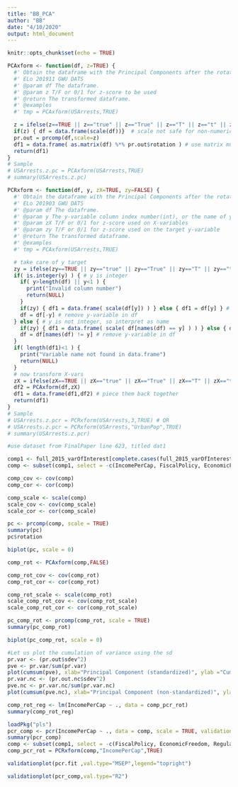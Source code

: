 ```yaml
---
title: "BB_PCA"
author: "BB"
date: "4/10/2020"
output: html_document
---
```


```r
knitr::opts_chunk$set(echo = TRUE)
```

```r
PCAxform <- function(df, z=TRUE) { 
  #' Obtain the dataframe with the Principal Components after the rotation. 
  #' ELo 201911 GWU DATS
  #' @param df The dataframe.
  #' @param z T/F or 0/1 for z-score to be used
  #' @return The transformed dataframe.
  #' @examples
  #' tmp = PCAxform(USArrests,TRUE)

  z = ifelse(z==TRUE || z=="true" || z=="True" || z=="T" || z=="t" || z==1 || z=="1", TRUE, FALSE) # standardize z 
  if(z) { df = data.frame(scale(df))}  # scale not safe for non-numeric colunms, but PCA requires all variables numerics to begin with.
  pr.out = prcomp(df,scale=z)
  df1 = data.frame( as.matrix(df) %*% pr.out$rotation ) # use matrix multiplication in R:  %*% 
  return(df1)
}
# Sample 
# USArrests.z.pc = PCAxform(USArrests,TRUE)
# summary(USArrests.z.pc)

PCRxform <- function(df, y, zX=TRUE, zy=FALSE) { 
  #' Obtain the dataframe with the Principal Components after the rotation for PCRegression. Requires related function PCAxform()
  #' ELo 201903 GWU DATS
  #' @param df The dataframe.
  #' @param y The y-variable column index number(int), or the name of y-variable
  #' @param zX T/F or 0/1 for z-score used on X-variables
  #' @param zy T/F or 0/1 for z-score used on the target y-variable
  #' @return The transformed dataframe.
  #' @examples
  #' tmp = PCAxform(USArrests,TRUE)

  # take care of y target
  zy = ifelse(zy==TRUE || zy=="true" || zy=="True" || zy=="T" || zy=="t" || zy==1 || zy=="1", TRUE, FALSE) # standardize target y
  if( is.integer(y) ) { # y is integer
    if( y>length(df) || y<1 ) {
      print("Invalid column number")
      return(NULL)
    }
    if(zy) { df1 = data.frame( scale(df[y]) ) } else { df1 = df[y] } # save y-var in df1
    df = df[-y] # remove y-variable in df
  } else { # y is not integer, so interpret as name
    if(zy) { df1 = data.frame( scale( df[names(df) == y] ) ) } else { df1 = df[names(df) == y] }
    df = df[names(df) != y] # remove y-variable in df
  }
  if( length(df1)<1 ) {
    print("Variable name not found in data.frame")
    return(NULL)
  }
  # now transform X-vars
  zX = ifelse(zX==TRUE || zX=="true" || zX=="True" || zX=="T" || zX=="t" || zX==1 || zX=="1", TRUE, FALSE) # standardize X-vars 
  df2 = PCAxform(df,zX)
  df1 = data.frame(df1,df2) # piece them back together
  return(df1)
}
# Sample 
# USArrests.z.pcr = PCRxform(USArrests,3,TRUE) # OR
# USArrests.z.pcr = PCRxform(USArrests,"UrbanPop",TRUE) 
# summary(USArrests.z.pcr)
```

```r
#use dataset from FinalPaper line 623, titled dat1

comp1 <- full_2015_varOfInterest[complete.cases(full_2015_varOfInterest), ]
comp <- subset(comp1, select = -c(IncomePerCap, FiscalPolicy, EconomicFreedom, RegulatoryPolicy, PersonalFreedom, OverallFreedom))

comp_cov <- cov(comp)
comp_cor <- cor(comp)
```

```r
comp_scale <- scale(comp)
scale_cov <- cov(comp_scale)
scale_cor <- cor(comp_scale)
```

```r
pc <- prcomp(comp, scale = TRUE)
summary(pc)
pc$rotation
```

```r
biplot(pc, scale = 0)
```

```r
comp_rot <- PCAxform(comp,FALSE)
```

```r
comp_rot_cov <- cov(comp_rot)
comp_rot_cor <- cor(comp_rot)
```

```r
comp_rot_scale <- scale(comp_rot)
scale_comp_rot_cov <- cov(comp_rot_scale)
scale_comp_rot_cor <- cor(comp_rot_scale)

```

```r
pc_comp_rot <- prcomp(comp_rot, scale = TRUE)
summary(pc_comp_rot)
```

```r
biplot(pc_comp_rot, scale = 0)
```


```r
#Let us plot the cumulation of variance using the sd
pr.var <- (pr.out$sdev^2)
pve <- pr.var/sum(pr.var)
plot(cumsum(pve), xlab="Principal Component (standardized)", ylab ="Cumulative Proportion of Variance Explained",ylim=c(0,1),type="b")
pr.var.nc <- (pr.out.nc$sdev^2)
pve.nc <- pr.var.nc/sum(pr.var.nc)
plot(cumsum(pve.nc), xlab="Principal Component (non-standardized)", ylab ="Cumulative Proportion of Variance Explained",ylim=c(0,1),type="b")
```

```r
comp_rot_reg <- lm(IncomePerCap ~ ., data = comp_pcr_rot)
summary(comp_rot_reg)
```

```r
loadPkg("pls")
pcr_comp <- pcr(IncomePerCap ~ ., data = comp, scale = TRUE, validation = 'CV')
summary(pcr_comp)
comp <- subset(comp1, select = -c(FiscalPolicy, EconomicFreedom, RegulatoryPolicy, PersonalFreedom, OverallFreedom))
comp_pcr_rot = PCRxform(comp,"IncomePerCap",TRUE) 

```

```r
validationplot(pcr.fit ,val.type="MSEP",legend="topright")
```


```r
validationplot(pcr_comp,val.type="R2")
```


